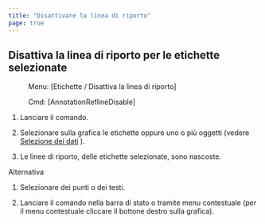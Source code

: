 ```yaml
---
title: "Disattivare la linea di riporto"
page: true
---
```

## Disattiva la linea di riporto per le etichette selezionate
 <Menu> Menu: [Etichette / Disattiva la linea di riporto] </Menu> 
 <Menu> Cmd: [AnnotationReflineDisable] </Menu> 


1. Lanciare il comando.

2. Selezionare sulla grafica le etichette oppure uno o pi&#249; oggetti (vedere 
[Selezione dei dati](../grafik/selektionvondaten)
). 

3. Le linee di riporto, delle etichette selezionate, sono nascoste.




Alternativa


1. Selezionare dei punti o dei testi.

2. Lanciare il comando nella barra di stato o tramite menu contestuale (per il menu contestuale cliccare il bottone destro sulla grafica).




